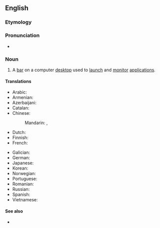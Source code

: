 ==English==

===Etymology===
{{compound|en|task|bar}}

===Pronunciation===
* {{audio|en|en-uk-taskbar.ogg|Audio (UK)}}

===Noun===
{{en-noun}}

# {{lb|en|GUI}} A [[bar]] on a computer [[desktop]] used to [[launch]] and [[monitor]] [[application]]s.

====Translations====
{{trans-top|bar on a computer desktop}}
* Arabic: {{t|ar|شريط المهام|m}}
* Armenian: {{t|hy|խնդրագոտի|sc=Armn}}
* Azerbaijani: {{t|az|tapşırıq paneli}}
* Catalan: {{t|ca|barra de tasques|f}}
* Chinese:
*: Mandarin: {{t+|cmn|任務欄}}, {{t+|cmn|任务栏|tr=rènwùlán}}
* Dutch: {{t|nl|taakbalk|m}}
* Finnish: {{t|fi|tehtäväpalkki}}
* French: {{t+|fr|barre des tâches|f}}
{{trans-mid}}
* Galician: {{t|gl|barra de tarefas|f}}
* German: {{t|de|Taskleiste|f}}
* Japanese: {{t|ja|タスクバー|tr=tasukubā}}
* Korean: {{t|ko|작업 표시줄}}
* Norwegian: {{t|no|oppgavelinje|c}}
* Portuguese: {{t+|pt|barra de tarefas|f}}
* Romanian: {{t|ro|bară de activități|f}}
* Russian: {{t|ru|пане́ль зада́ч|f|tr=panɛ́lʹ zadáč}}
* Spanish: {{t|es|barra de tareas|f}}
* Vietnamese: {{t|vi|thanh tác vụ}}
{{trans-bottom}}

====See also====
* {{pedialite}}